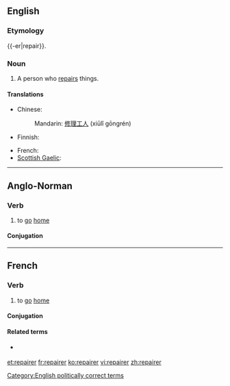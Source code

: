 ==English==

===Etymology===
{{-er|repair}}.

===Noun===
{{en-noun}}

# A person who [[repair|repairs]] things.

====Translations====
{{trans-top|person who repairs}}
* Chinese:
*: Mandarin: [[修理]][[工人]] (xiūlǐ gōngrén)
* Finnish: {{t+|fi|korjaaja}}
{{trans-mid}}
* French: {{t+|fr|réparateur|m}}
* [[Scottish Gaelic]]: {{t|gd|leasachair|m}}
{{trans-bottom}}

[[Category:English politically correct terms]]

----

==Anglo-Norman==

===Verb===
{{infl|xno|verb}}

# to [[go]] [[home]]

====Conjugation====
{{xno-conj-er|repair}}

----

==French==

===Verb===
{{fr-verb}}

# {{chiefly|of an animal}} to [[go]] [[home]]

====Conjugation====
{{fr-conj-er|repair|avoir}}

====Related terms====
* {{l|fr|repaire}} {{pos n}}

[[et:repairer]]
[[fr:repairer]]
[[ko:repairer]]
[[vi:repairer]]
[[zh:repairer]]
